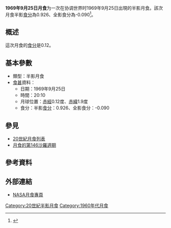 {{Notability|time=2022-05-10T08:28:14+00:00}}
{{Infobox lunar eclipse
| date        = 1969年9月25日
| time        = 20:10
| nature     = 半影月食
| saros       = 146
| gamma           = 1.066
| magnitude      = 半影食分：0.926<br/>全影食分：-0.090
| par_duration   = 
| tot_duration    = 
| chart               = Lunar eclipse chart close-1969Sep25.png
}}
'''1969年9月25日月食'''为一次在协调世界时1969年9月25日出現的半影月食。該次月食半影[[食分|食分]]為0.926、全影食分為-0.090<ref name="nasa_catalog_list">{{cite web|url=http://eclipse.gsfc.nasa.gov/LEcat/LE1901-2000.html|title=Lunar Eclipses: 1901 to 2000|language=en|publisher=[[NASA|NASA]]|archiveurl=https://web.archive.org/web/20080331031357/http://eclipse.gsfc.nasa.gov/LEcat/LE1901-2000.html|archivedate=2008-03-31|deadurl=yes|accessdate=2016-09-10}}</ref>。

== 概述 ==
這次月食的[[食分|食分]]是0.12。

== 基本參數 ==
{{NoteUTC}}
* 類型：半影月食
*[[食甚|食甚]]資料：
** 日期：1969年9月25日
** 時間：20:10
** 月球位置：[[赤經|赤經]]0.12度、[[赤緯|赤緯]]1.9度
** 食分：半影[[食分|食分]]：0.926、全影食分：-0.090


== 參見 ==
{{portal box|天文學}}
* [[20世紀月食列表|20世紀月食列表]]
* [[月食的第146沙羅週期|月食的第146沙羅週期]]

== 參考資料 ==
{{reflist}}

== 外部連結 ==
* [http://eclipse.gsfc.nasa.gov/lunar.html NASA月食專頁]{{Wayback|url=http://eclipse.gsfc.nasa.gov/lunar.html |date=20181231235927 }}{{en icon}}
{{Lunar-eclipse-stub}}
{{月食}}

[[Category:20世紀半影月食|Category:20世紀半影月食]]
[[Category:1960年代月食|Category:1960年代月食]]